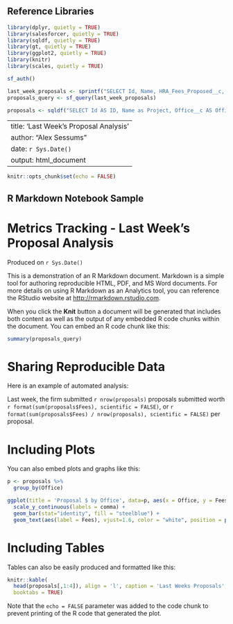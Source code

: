 ## Reference Libraries

```r
library(dplyr, quietly = TRUE)
library(salesforcer, quietly = TRUE)
library(sqldf, quietly = TRUE)
library(gt, quietly = TRUE)
library(ggplot2, quietly = TRUE)
library(knitr)
library(scales, quietly = TRUE)
```

```r
sf_auth()

last_week_proposals <- sprintf("SELECT Id, Name, HRA_Fees_Proposed__c, Office__c, PICText__c, Project_Manager__c, Proposal_Due_Date__c, Proposal_Type__c, Probability_of_Win__c, Anticipated_Budget_Range__c, Source__c FROM Project__c WHERE Stage__c = 'Proposal' AND Status__c NOT IN ('Dropped') AND Proposal_Due_Date__c >= 2020-09-27 AND Proposal_Due_Date__c <= 2020-10-03 ORDER BY Proposal_Due_Date__c")
proposals_query <- sf_query(last_week_proposals)

proposals <- sqldf("SELECT Id AS ID, Name as Project, Office__c AS Office, HRA_Fees_Proposed__c AS Fees FROM proposals_query")
```
---
title: 'Last Week's Proposal Analysis'
author: "Alex Sessums"
date: `r Sys.Date()`
output: html_document
---

```r
knitr::opts_chunk$set(echo = FALSE)
```

## R Markdown Notebook Sample
# Metrics Tracking - Last Week's Proposal Analysis
Produced on `r Sys.Date()`

This is a demonstration of an R Markdown document. Markdown is a simple tool for authoring reproducible HTML, PDF, and MS Word documents. For more details on using R Markdown as an Analytics tool, you can reference the RStudio website at <http://rmarkdown.rstudio.com>.

When you click the **Knit** button a document will be generated that includes both content as well as the output of any embedded R code chunks within the document. You can embed an R code chunk like this:

```r
summary(proposals_query)
```

# Sharing Reproducible Data

Here is an example of automated analysis:

Last week, the firm submitted `r nrow(proposals)` proposals submitted worth `r format(sum(proposals$Fees), scientific = FALSE)`, or `r format(sum(proposals$Fees) / nrow(proposals), scientific = FALSE)` per proposal. 

# Including Plots

You can also embed plots and graphs like this:

```r
p <- proposals %>%
  group_by(Office)

ggplot(title = 'Proposal $ by Office', data=p, aes(x = Office, y = Fees)) + 
  scale_y_continuous(labels = comma) +
  geom_bar(stat="identity", fill = "steelblue") +
  geom_text(aes(label = Fees), vjust=1.6, color = "white", position = position_dodge(.9), size = 3.5) + theme_minimal() + ggtitle("Proposal $ by Office")
```

# Including Tables

Tables can also be easily produced and formatted like this:

```r
knitr::kable(
  head(proposals[,1:4]), align = 'l', caption = 'Last Weeks Proposals',
  booktabs = TRUE)
```

Note that the `echo = FALSE` parameter was added to the code chunk to prevent printing of the R code that generated the plot.

